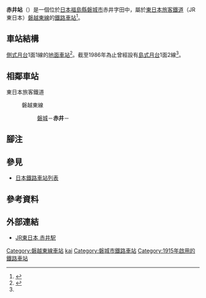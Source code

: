 {{日本車站資訊
|公司色 = green
|文字色 =
|站名 = 赤井站
|圖片 = Akai Station 080823 01.jpg
|pxl = 
|圖片說明 = 站舍
|日文原名 = 赤井
|平假名 = あかい
|羅馬拼音 = Akai
|副站名 =
|前一站 = *[[磐城站_(福島縣)|磐城]]
|前一站距離 = 4.8
|後一站距離 = 5.5
|後一站 = {{link-ja|小川鄉站|小川郷駅|小川鄉}}
|電報略號 = アイ←アヰ
|車站編號 =
|所屬公司 = [[東日本旅客鐵道|東日本旅客鐵道]]（JR東日本）
|所屬路線 = {{Color|mediumvioletred|■}}[[磐越東線|磐越東線]]
|距離 = 4.8
|起點站 = [[磐城站_(福島縣)|磐城]]
|所在地 = {{JPN}}[[福島縣|福島縣]][[磐城市|磐城市]]{{link-ja|平 (磐城市)|平 (いわき市)|平}}赤井<ref name="eki"/>字田中8
|車站構造 = [[地面車站|地面車站]]
|月台配置 = 1面1線<ref name="zeneki"/>
|啟用年月日 = 1915年（[[大正|大正]]4年）7月10日<ref name="eki"/>
|廢站年月日 =
|乘客人數 = 115
|上下車人次 =
|統計年度 = 2004年
|轉車 =
|備註 = [[無人站|無人站]]<ref name="zeneki"/>
|全寬備註 = * 此段為{{link-ja|東日本旅客鐵道水戶支社|東日本旅客鉄道水戸支社|水戶支社}}與{{link-ja|東日本旅客鐵道仙台支社|東日本旅客鉄道仙台支社|仙台支社}}的邊界（此站起往小川鄉方向為仙台支社管內）
}}
'''赤井站'''（{{jpn|j=赤井駅|hg=あかいえき|rm=Akai eki|f=y}}）是一個位於[[日本|日本]][[福島縣|福島縣]][[磐城市|磐城市]]{{link-ja|平 (磐城市)|平 (いわき市)|平}}赤井字田中，屬於[[東日本旅客鐵道|東日本旅客鐵道]]（JR東日本）[[磐越東線|磐越東線]]的[[鐵路車站|鐵路車站]]<ref name="eki">{{Cite web |url=http://www.jreast.co.jp/estation/station/info.aspx?StationCd=28 |title=JR東日本：各駅情報(赤井駅) |publisher=東日本旅客鉄道 |accessdate=2014-10-29 |archive-date=2018-04-21 |archive-url=https://web.archive.org/web/20180421094934/http://www.jreast.co.jp/estation/station/info.aspx?StationCd=28 |dead-url=no }}</ref>。

== 車站結構 ==
[[側式月台|側式月台]]1面1線的[[地面車站|地面車站]]<ref name="zeneki">{{Cite journal| |date = 2013-08-04 |journal = 週刊JR全駅・全車両基地 |issue = 50 |page = 26 |publisher = 朝日新聞出版  |accessdate = 2014-10-29}}</ref>。截至1986年為止曾經設有[[島式月台|島式月台]]1面2線<ref name="zeneki"/>。
== 相鄰車站 ==
; 東日本旅客鐵道
: {{Color|mediumvioletred|■}}磐越東線
:: [[磐城站_(福島縣)|磐城]]－'''赤井'''－{{link-ja|小川鄉站|小川郷駅|小川鄉}}
== 腳注 ==
{{notefoot}}

== 參見 ==
{{commonscat|Akai Station}}
* [[日本鐵路車站列表|日本鐵路車站列表]]

== 參考資料 ==
{{Reflist}}

== 外部連結 ==
* [http://www.jreast.co.jp/estation/station/info.aspx?StationCd=28 JR東日本 赤井駅] {{Wayback|url=http://www.jreast.co.jp/estation/station/info.aspx?StationCd=28 |date=20180421094934 }}

{{Japan-rail-stub}}
{{磐越東線}}
{{DEFAULTSORT:Akai}}
[[Category:磐越東線車站|Category:磐越東線車站]]
[[Category:日本鐵路車站_A|kai]]
[[Category:磐城市鐵路車站|Category:磐城市鐵路車站]]
[[Category:1915年啟用的鐵路車站|Category:1915年啟用的鐵路車站]]